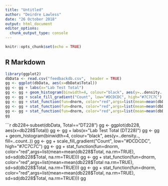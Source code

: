 ---
title: "Untitled"
author: "Deirdre Lawless"
date: "26 October 2018"
output: html_document
editor_options: 
  chunk_output_type: console
---

```{r setup, include=FALSE}
knitr::opts_chunk$set(echo = TRUE)
```

## R Markdown




```{r }
library(ggplot2)
dbData <- read.csv("feedbackdb.csv",  header = TRUE)
gg <- ggplot(dbData, aes(x=dbData$Total))
gg <- gg + labs(x="Lab Test Total")
gg <- gg + geom_histogram(binwidth=4, colour="black", aes(y=..density.., fill=..count..))
gg <- gg + scale_fill_gradient("Count", low="#DCDCDC", high="#7C7C7C")
gg <- gg + stat_function(fun=dnorm, color="red",args=list(mean=mean(dbData$Total, na.rm=TRUE), sd=sd(dbData$Total, na.rm=TRUE)))
gg <- gg + stat_function(fun=dnorm, color="red",args=list(mean=mean(dbData$Total, na.rm=TRUE), sd=sd(dbData$Total, na.rm=TRUE)))
gg <- gg + stat_function(fun=dnorm, color="red",args=list(mean=mean(dbData$Total, na.rm=TRUE), sd=sd(dbData$Total, na.rm=TRUE)))
gg
```

```{r}
db228<-subset(dbData, Total=="DT228")
gg <- ggplot(db228, aes(x=db228$Total))
gg <- gg + labs(x="Lab Test Total (DT228)")
gg <- gg + geom_histogram(binwidth=4, colour="black", aes(y=..density.., fill=..count..))
gg <- gg + scale_fill_gradient("Count", low="#DCDCDC", high="#7C7C7C")
gg <- gg + stat_function(fun=dnorm, color="red",args=list(mean=mean(db228$Total, na.rm=TRUE), sd=sd(db228$Total, na.rm=TRUE)))
gg <- gg + stat_function(fun=dnorm, color="red",args=list(mean=mean(db228$Total na.rm=TRUE), sd=sd(db228$Total, na.rm=TRUE)))
gg <- gg + stat_function(fun=dnorm, color="red",args=list(mean=mean(db228$Total, na.rm=TRUE), sd=sd(db228$Total, na.rm=TRUE)))
gg